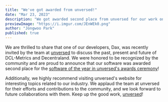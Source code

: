 ```yaml
---
title: "We've got awarded from unversed!"
date: "Mar 23, 2023"
description: "We got awarded second place from unversed for our work on Decentraland metrics."
previewImage: "https://i.imgur.com/JEnWEk0.png"
author: "Jongwoo Park"
published: true
---
```


We are thrilled to share that one of our developers, Dax, was recently invited
by the team at [unversed](https://unversed.org) to discuss the past, present and
future of DCL-Metrics and Decentraland. We were honored to be recognized by the community
and are proud to announce that our software was awarded second place for the [software
of the year in unversed's awards ceremony](https://unversed.org/dcl-awards-first/software-of-the-year/)!

<MDYoutube id="OyBIi_VprXY" />

Additionally, we highly recommend visiting unversed's website for interesting topics
related to our industry. We applaud the team at unversed for their efforts and contributions
to the community, and we look forward to future collaborations with them. Keep up
the good work, [unversed](https://unversed.org)!
